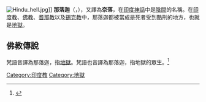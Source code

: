 [[File:Hindu_hell.jpg|thumb]]]]
'''那落迦'''（{{lang-sa|नरक}}，{{IAST|Naraka}}），又譯為'''奈落'''，在[[印度神話|印度神話]]中是[[陰間|陰間]]的名稱。在[[印度教|印度教]]、[[佛教|佛教]]、[[耆那教|耆那教]]以及[[錫克教|錫克教]]中，那落迦都被當成是死者受到酷刑的地方，也就是[[地獄|地獄]]。

==佛教傳說==
{{main|地獄 (佛教)}}
梵語{{IAST|Naraka}}音譯為那落迦，指[[地獄_(佛教)|地獄]]。梵語{{IAST|Nāraka}}也音譯為那落迦，指地獄的眾生。<ref name="吳汝鈞1992">{{cite book|author=吳汝鈞|title=佛教思想大辭典|url=https://books.google.com/books?id=-Zmz221__RsC&pg=PA260|year=1992|publisher=臺灣商務印書館| isbn=978-957-05-0495-8|page=260}}</ref>

{{宗教小作品}}
{{陰間}}
{{DEFAULTSORT:Naraka}}
[[Category:印度教|Category:印度教]]
[[Category:地獄|Category:地獄]]